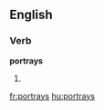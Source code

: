 ==English==
===Verb===
'''portrays'''
# {{third-person singular of|[[portray]]}}

[[fr:portrays]]
[[hu:portrays]]